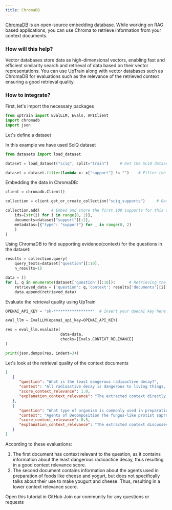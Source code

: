 ```yaml
---
title: ChromaDB
---
```

[ChromaDB](https://www.trychroma.com/) is an open-source embedding database. While working on RAG based applications, you can use Chroma to retrieve information from your context documents.

### How will this help?

Vector databases store data as high-dimensional vectors, enabling fast and efficient similarity search and retrieval of data based on their vector representations.
You can use UpTrain along with vector databases such as ChromaDB for evaluations such as the relevance of the retrieved context ensuring a good retrieval quality.

### How to integrate?

First, let's import the necessary packages

```python
from uptrain import EvalLLM, Evals, APIClient
import chromadb
import json
```

Let's define a dataset

<Info>In this example we have used SciQ dataset</Info>

```python
from datasets import load_dataset

dataset = load_dataset("sciq", split="train")     # Get the SciQ dataset from HuggingFace

dataset = dataset.filter(lambda x: x["support"] != "")    # Filter the dataset to only include questions with a support
```

Embedding the data in ChromaDB:

```python
client = chromadb.Client()

collection = client.get_or_create_collection("sciq_supports")     # Get or create a new Chroma collection to store the supporting evidence.

collection.add(     # Embed and store the first 100 supports for this demo
    ids=[str(i) for i in range(0, 2)],  
    documents=dataset["support"][:2],
    metadatas=[{"type": "support"} for _ in range(0, 2)
    ]
)
```

Using ChromaDB to find supporting evidence(context) for the questions in the dataset:

```python
results = collection.query(
    query_texts=dataset["question"][:10],
    n_results=1)

data = []
for i, q in enumerate(dataset['question'][:10]):      # Retrieving the corresponding support document wrt question
    retrieved_data = {'question': q,'context': results['documents'][i][0]}
    data.append(retrieved_data)
```

Evaluate the retrieval quality using UpTrain

```python
OPENAI_API_KEY = "sk-*****************"  # Insert your OpenAI key here

eval_llm = EvalLLM(openai_api_key=OPENAI_API_KEY)

res = eval_llm.evaluate(
                        data=data,
                        checks=[Evals.CONTEXT_RELEVANCE]
)

print(json.dumps(res, indent=3))
```


Let's look at the retrieval quality of the context documents
```json
[
   {
      "question": "What is the least dangerous radioactive decay?",
      "context": "All radioactive decay is dangerous to living things, but alpha decay is the least dangerous.",
      "score_context_relevance": 1.0,
      "explanation_context_relevance": "The extracted context directly addresses the question by stating that alpha decay is the least dangerous form of radioactive decay. Therefore, the selected choice is (A)"
   },
   {
      "question": "What type of organism is commonly used in preparation of foods such as cheese and yogurt?",
      "context": "Agents of Decomposition The fungus-like protist saprobes are specialized to absorb nutrients from nonliving organic matter, such as dead organisms or their wastes. For instance, many types of oomycetes grow on dead animals or algae. Saprobic protists have the essential function of returning inorganic nutrients to the soil and water. This process allows for new plant growth, which in turn generates sustenance for other organisms along the food chain. Indeed, without saprobe species, such as protists, fungi, and bacteria, life would cease to exist as all organic carbon became \u201ctied up\u201d in dead organisms.",
      "score_context_relevance": 0.5,
      "explanation_context_relevance": "The extracted context discusses saprobe species, including protists, fungi, and bacteria, which are specialized to absorb nutrients from nonliving organic matter. While the context does not directly mention the use of these organisms in food preparation, it provides relevant information about the types of organisms involved in nutrient absorption from nonliving organic matter. Therefore, the extracted context can give some relevant answer for the given question but can't answer it completely. Hence, the selected choice is (B)"
   }
]
```

According to these evaluations:
1. The first document has context relevant to the question, as it contains information about the least dangerous radioactice decay, thus resulting in a good context relevance score.
2. The second document contains information about the agents used in preparation of foods like cheese and yogurt, but does not specifically talks about their use to make yougurt and cheese. Thus, resulting in a lower context relevance score. 

<CardGroup cols={2}>
  <Card
    title="Tutorial"
    href="https://github.com/uptrain-ai/uptrain/blob/main/examples/integrations/vector_db/chroma.ipynb"
    icon="github"
    color="#808080"
  >
    Open this tutorial in GitHub
  </Card>
  <Card
    title="Have Questions?"
    href="https://join.slack.com/t/uptraincommunity/shared_invite/zt-1yih3aojn-CEoR_gAh6PDSknhFmuaJeg"
    icon="slack"
    color="#808080"
  >
    Join our community for any questions or requests
  </Card>
</CardGroup>

